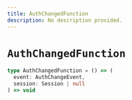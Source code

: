 ```yaml
---
title: AuthChangedFunction
description: No description provided.
---
```


# `AuthChangedFunction`

```ts
type AuthChangedFunction = () => (
  event: AuthChangeEvent,
  session: Session | null
) => void
```
